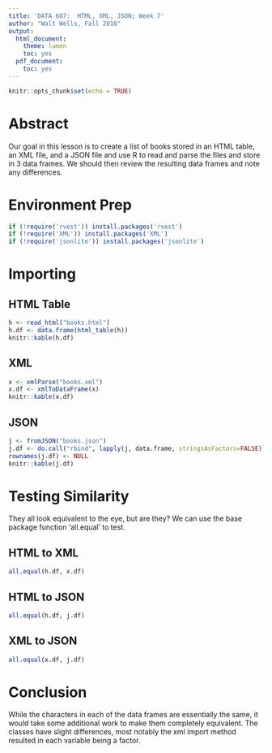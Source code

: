 ```yaml
---
title: 'DATA 607:  HTML, XML, JSON; Week 7'
author: "Walt Wells, Fall 2016"
output:
  html_document:
    theme: lumen
    toc: yes
  pdf_document:
    toc: yes
---
```


```r
knitr::opts_chunk$set(echo = TRUE)
```

# Abstract

Our goal in this lesson is to create a list of books stored in an HTML table, an XML file, and a JSON file and use R to read and parse the files and store in 3 data frames.   We should then review the resulting data frames and note any differences.  

# Environment Prep
```r
if (!require('rvest')) install.packages('rvest')
if (!require('XML')) install.packages('XML')
if (!require('jsonlite')) install.packages('jsonlite')
```

# Importing
## HTML Table
```r
h <- read_html("books.html") 
h.df <- data.frame(html_table(h))
knitr::kable(h.df)
```

## XML
```r
x <- xmlParse("books.xml")
x.df <- xmlToDataFrame(x)
knitr::kable(x.df)
```

## JSON
```r
j <- fromJSON("books.json")
j.df <- do.call("rbind", lapply(j, data.frame, stringsAsFactors=FALSE))
rownames(j.df) <- NULL
knitr::kable(j.df)
```

# Testing Similarity

They all look equivalent to the eye, but are they?   We can use the base package function 'all.equal' to test.    

## HTML to XML
```r
all.equal(h.df, x.df)
```

## HTML to JSON
```r
all.equal(h.df, j.df)
```

## XML to JSON
```r
all.equal(x.df, j.df)
```

# Conclusion
While the characters in each of the data frames are essentially the same, it would take some additional work to make them completely equivalent.  The classes have slight differences, most notably the xml import method resulted in each variable being a factor.  